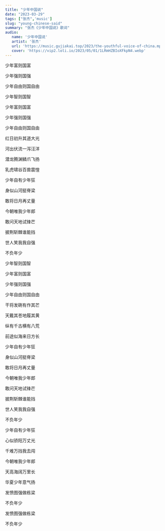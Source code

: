 ```yaml
---
title: "少年中国说"
date: "2023-03-29"
tags: ["张杰",'music']
slug: "young-chinese-said"
summary: "张杰《少年中国说》歌词"
audio:
   name: '少年中国说'
   artist: '张杰'
   url: 'https://music.gujiakai.top/2023/the-youthful-voice-of-china.mp3'
   cover: 'https://vip2.loli.io/2023/05/01/1LRmHZBIoXFkpN4.webp'
---
```


<div id="aplayer"></div>

少年富则国富

少年强则国强

少年自由则国自由

少年智则国智

少年富则国富

少年强则国强

少年自由则国自由

红日初升其道大光

河出伏流一泻汪洋

潜龙腾渊鳞爪飞扬

乳虎啸谷百兽震惶

少年自有少年狂

身似山河挺脊梁

敢将日月再丈量

今朝唯我少年郎

敢问天地试锋芒

披荆斩棘谁能挡

世人笑我我自强

不负年少

少年智则国智

少年富则国富

少年强则国强

少年自由则国自由

干将发硎有作其芒

天戴其苍地履其黄

纵有千古横有八荒

前途似海来日方长

少年自有少年狂

身似山河挺脊梁

敢将日月再丈量

今朝唯我少年郎

敢问天地试锋芒

披荆斩棘谁能挡

世人笑我我自强

不负年少

少年自有少年狂

心似骄阳万丈光

千难万挡我去闯

今朝唯我少年郎

天高海阔万里长

华夏少年意气扬

发愤图强做栋梁

不负年少

发愤图强做栋梁

不负年少